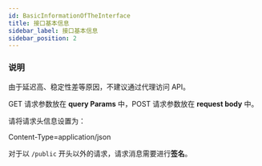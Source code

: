 ```yaml
---
id: BasicInformationOfTheInterface
title: 接口基本信息
sidebar_label: 接口基本信息
sidebar_position: 2
---
```


### 说明

由于延迟高、稳定性差等原因，不建议通过代理访问 API。

GET 请求参数放在 **query Params** 中，POST 请求参数放在 **request body** 中。

请将请求头信息设置为：

Content-Type=application/json

对于以 `/public` 开头以外的请求，请求消息需要进行**签名**。

